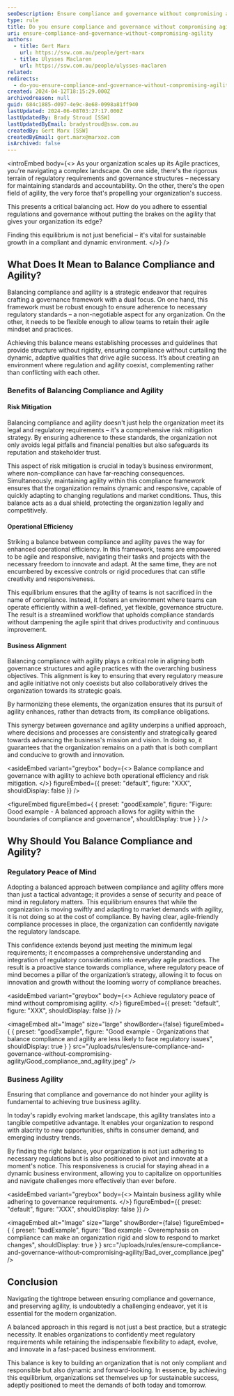 ```yaml
---
seoDescription: Ensure compliance and governance without compromising agility to achieve operational efficiency, risk mitigation, and business alignment while maintaining regulatory peace of mind.
type: rule
title: Do you ensure compliance and governance without compromising agility?
uri: ensure-compliance-and-governance-without-compromising-agility
authors:
  - title: Gert Marx
    url: https://ssw.com.au/people/gert-marx
  - title: Ulysses Maclaren
    url: https://ssw.com.au/people/ulysses-maclaren
related:
redirects:
  - do-you-ensure-compliance-and-governance-without-compromising-agility
created: 2024-04-12T18:15:29.000Z
archivedreason: null
guid: 684c1885-d097-4e9c-8e68-0998a81ff940
lastUpdated: 2024-06-08T03:27:17.000Z
lastUpdatedBy: Brady Stroud [SSW]
lastUpdatedByEmail: bradystroud@ssw.com.au
createdBy: Gert Marx [SSW]
createdByEmail: gert.marx@marxoz.com
isArchived: false
---
```


<introEmbed
  body={<>
As your organization scales up its Agile practices, you're navigating a complex landscape. On one side, there's the rigorous terrain of regulatory requirements and governance structures – necessary for maintaining standards and accountability. On the other, there's the open field of agility, the very force that's propelling your organization's success.

This presents a critical balancing act. How do you adhere to essential regulations and governance without putting the brakes on the agility that gives your organization its edge?

Finding this equilibrium is not just beneficial – it's vital for sustainable growth in a compliant and dynamic environment.
  </>}
/>
## What Does It Mean to Balance Compliance and Agility?

Balancing compliance and agility is a strategic endeavor that requires crafting a governance framework with a dual focus. On one hand, this framework must be robust enough to ensure adherence to necessary regulatory standards – a non-negotiable aspect for any organization. On the other, it needs to be flexible enough to allow teams to retain their agile mindset and practices.

Achieving this balance means establishing processes and guidelines that provide structure without rigidity, ensuring compliance without curtailing the dynamic, adaptive qualities that drive agile success. It’s about creating an environment where regulation and agility coexist, complementing rather than conflicting with each other.

### Benefits of Balancing Compliance and Agility

#### Risk Mitigation

Balancing compliance and agility doesn't just help the organization meet its legal and regulatory requirements – it's a comprehensive risk mitigation strategy. By ensuring adherence to these standards, the organization not only avoids legal pitfalls and financial penalties but also safeguards its reputation and stakeholder trust.

This aspect of risk mitigation is crucial in today’s business environment, where non-compliance can have far-reaching consequences. Simultaneously, maintaining agility within this compliance framework ensures that the organization remains dynamic and responsive, capable of quickly adapting to changing regulations and market conditions. Thus, this balance acts as a dual shield, protecting the organization legally and competitively.

#### Operational Efficiency

Striking a balance between compliance and agility paves the way for enhanced operational efficiency. In this framework, teams are empowered to be agile and responsive, navigating their tasks and projects with the necessary freedom to innovate and adapt. At the same time, they are not encumbered by excessive controls or rigid procedures that can stifle creativity and responsiveness.

This equilibrium ensures that the agility of teams is not sacrificed in the name of compliance. Instead, it fosters an environment where teams can operate efficiently within a well-defined, yet flexible, governance structure. The result is a streamlined workflow that upholds compliance standards without dampening the agile spirit that drives productivity and continuous improvement.

#### Business Alignment

Balancing compliance with agility plays a critical role in aligning both governance structures and agile practices with the overarching business objectives. This alignment is key to ensuring that every regulatory measure and agile initiative not only coexists but also collaboratively drives the organization towards its strategic goals.

By harmonizing these elements, the organization ensures that its pursuit of agility enhances, rather than detracts from, its compliance obligations.

This synergy between governance and agility underpins a unified approach, where decisions and processes are consistently and strategically geared towards advancing the business's mission and vision. In doing so, it guarantees that the organization remains on a path that is both compliant and conducive to growth and innovation.

<asideEmbed
  variant="greybox"
  body={<>
    Balance compliance and governance with agility to achieve both operational efficiency and risk mitigation.
  </>}
  figureEmbed={{
    preset: "default",
    figure: "XXX",
    shouldDisplay: false
  }}
/>

<figureEmbed figureEmbed={ {
  preset: "goodExample",
  figure: "Figure: Good example - A balanced approach allows for agility within the boundaries of compliance and governance",
  shouldDisplay: true
} } />


## Why Should You Balance Compliance and Agility?

### Regulatory Peace of Mind

Adopting a balanced approach between compliance and agility offers more than just a tactical advantage; it provides a sense of security and peace of mind in regulatory matters. This equilibrium ensures that while the organization is moving swiftly and adapting to market demands with agility, it is not doing so at the cost of compliance. By having clear, agile-friendly compliance processes in place, the organization can confidently navigate the regulatory landscape.

This confidence extends beyond just meeting the minimum legal requirements; it encompasses a comprehensive understanding and integration of regulatory considerations into everyday agile practices. The result is a proactive stance towards compliance, where regulatory peace of mind becomes a pillar of the organization’s strategy, allowing it to focus on innovation and growth without the looming worry of compliance breaches.

<asideEmbed
  variant="greybox"
  body={<>
    Achieve regulatory peace of mind without compromising agility.
  </>}
  figureEmbed={{
    preset: "default",
    figure: "XXX",
    shouldDisplay: false
  }}
/>

<imageEmbed
  alt="Image"
  size="large"
  showBorder={false}
  figureEmbed={ {
    preset: "goodExample",
    figure: "Good example - Organizations that balance compliance and agility are less likely to face regulatory issues",
    shouldDisplay: true
  } }
  src="/uploads/rules/ensure-compliance-and-governance-without-compromising-agility/Good_compliance_and_agility.jpeg"
/>

### Business Agility

Ensuring that compliance and governance do not hinder your agility is fundamental to achieving true business agility.

In today's rapidly evolving market landscape, this agility translates into a tangible competitive advantage. It enables your organization to respond with alacrity to new opportunities, shifts in consumer demand, and emerging industry trends.

By finding the right balance, your organization is not just adhering to necessary regulations but is also positioned to pivot and innovate at a moment's notice. This responsiveness is crucial for staying ahead in a dynamic business environment, allowing you to capitalize on opportunities and navigate challenges more effectively than ever before.

<asideEmbed
  variant="greybox"
  body={<>
    Maintain business agility while adhering to governance requirements.
  </>}
  figureEmbed={{
    preset: "default",
    figure: "XXX",
    shouldDisplay: false
  }}
/>

<imageEmbed
  alt="Image"
  size="large"
  showBorder={false}
  figureEmbed={ {
    preset: "badExample",
    figure: "Bad example - Overemphasis on compliance can make an organization rigid and slow to respond to market changes",
    shouldDisplay: true
  } }
  src="/uploads/rules/ensure-compliance-and-governance-without-compromising-agility/Bad_over_compliance.jpeg"
/>

## Conclusion

Navigating the tightrope between ensuring compliance and governance, and preserving agility, is undoubtedly a challenging endeavor, yet it is essential for the modern organization.

A balanced approach in this regard is not just a best practice, but a strategic necessity. It enables organizations to confidently meet regulatory requirements while retaining the indispensable flexibility to adapt, evolve, and innovate in a fast-paced business environment.

This balance is key to building an organization that is not only compliant and responsible but also dynamic and forward-looking. In essence, by achieving this equilibrium, organizations set themselves up for sustainable success, adeptly positioned to meet the demands of both today and tomorrow.
